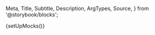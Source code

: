   Meta,
  Title,
  Subtitle,
  Description,
  ArgTypes,
  Source,
} from '@storybook/blocks';

{setUpMocks()}

<Meta
  title="Modular Checkout"
  Components="justifi-modular-checkout"
  of={JustifiCheckoutWrapper}
/>

<Title />

---

The `justifi-modular-checkout` wrapper component serves as a container for checkout-related sub components. It manages the tokenization of payment methods, billing information, insurance, and overall form submission to complete the checkout. It also supports saving a payment method to a payment method group for future use.

## Index

- [Supported sub components](#supported-sub-components)
- [Providing Billing Information](#providing-billing-information)
  - [Card Form Billing](#card-form-billing)
  - [Bank Account Form Billing](#bank-account-form-billing)
- [Completing Checkout](#completing-checkout)
- [Validation](#validation)
- [Setting Payment Method Programmatically](#setting-payment-method-programmatically)
- [Checkout Changed Event](#checkout-changed-event)
- [Insurance Integration](#insurance-integration)
- [Props, events and methods](#props-events-and-methods)
- [Authorization](#authorization)
- [Example Usage](#example-usage)

## Supported sub components

Required for checkout completion (add at least one of the following sub components):

- [justifi-card-form](/docs/modular-checkout-card-form--docs)
- [justifi-bank-account-form](/docs/modular-checkout-bank-account-form--docs)
- [justifi-saved-payment-methods](/docs/modular-checkout-saved-payment-methods--docs)
- [justifi-sezzle-payment-method](/docs/modular-checkout-sezzle-payment-method--docs)
- [justifi-plaid-payment-method](/docs/modular-checkout-plaid-payment-method--docs)

Optional:

- [justifi-checkout-summary](/docs/modular-checkout-checkout-summary--docs)
- [justifi-season-interruption-insurance](/docs/modular-checkout-season-interruption-insurance--docs)
- [justifi-billing-form-full](/docs/modular-checkout-billing-form-full--docs)
- [justifi-card-billing-form-simple](/docs/modular-checkout-card-billing-form-simple--docs)
- [justifi-bank-account-billing-form-simple](/docs/modular-checkout-bank-account-billing-form-simple--docs)
- [justifi-apple-pay](/docs/modular-checkout-apple-pay--docs)

> **Note:** In addition to the supported sub components, you can add any custom HTML elements or markup inside the justifi-modular-checkout. This allows you to render headings, descriptions, disclaimers, or other layout elements as needed.

## Providing Billing Information

Billing information **is required** for checkout completion and can be provided in one of the following ways:

- Using the `<justifi-billing-form-full />` sub component for complete billing address collection
- Using the `<justifi-card-billing-form-simple />` sub component for ZIP code only (card payments)
- Using the `<justifi-bank-account-billing-form-simple />` sub component for account owner name only (ACH payments)
- Passing a `billingInformation` object directly to the `submitCheckout` method

The `billingInformation` object can take one of two forms:

**Full billing address:**

```javascript
{
  name: string;
  address_line1: string;
  address_line2?: string;
  address_city: string;
  address_state: string;
  address_postal_code: string;
}
```

**Only postal code:**

```javascript
{
  address_postal_code: string;
}
```

### Card Form Billing Information

When using `<justifi-card-form />`, billing information **must be provided** through either:

- `<justifi-billing-form-full />` sub component for complete billing address
- `<justifi-card-billing-form-simple />` sub component for ZIP code only
- Passing the full `billingInformation` object directly to the `submitCheckout` method
- Passing the `billingInformation` object with only `address_postal_code` to the `submitCheckout` method

### Bank Account Form Billing Information:

When using `<justifi-bank-account-form />`, billing information **must be provided** through either:

- `<justifi-billing-form-full />` sub component for complete billing address
- `<justifi-bank-account-billing-form-simple />` sub component for account owner name only
- Passing the full `billingInformation` object directly to the `submitCheckout` method

## Completing Checkout

To finalize the checkout process, include a submit button that calls the `submitCheckout` method on the `justifi-modular-checkout` wrapper component. This method.

- handles validation, form submission and payment method tokenization

- optionally accepts a `billingInformation` object (useful when not using a billing component)

- emits a `submit-event` when the submission is successful
- returns a promise (`Promise<void>`) and you should listen for `submit-event` to handle completion

> If you passed a `payment_method_group_id` to the [create checkout API](https://docs.justifi.tech/api-spec#tag/Checkouts/operation/CreateCheckout) and you want to give the user the option to save a newly entered payment method to that payment method group for future use, set the `savePaymentMethod` prop to true on the `justifi-modular-checkout`. This will automatically save the payment method to that payment method group after successful checkout.

## Validation

When `submitCheckout` is called, the `justifi-modular-checkout` wrapper component automatically validates all included sub components. If any required fields are missing or invalid, submission is blocked and validation errors will appear inline.

You can also trigger validation manually by calling the `validate` method on the `justifi-modular-checkout` wrapper component. This returns a promise that resolves to a `boolean` indicating whether the form is valid.

## Setting Payment Method Programmatically

You can programmatically set the selected payment method by calling the `setSelectedPaymentMethod` method on the `justifi-modular-checkout` wrapper component. This method accepts either a saved payment method object or an object with a `type` field.

```javascript
import { PAYMENT_METHODS } from '@justifi/webcomponents';

const modularCheckout = document.querySelector('justifi-modular-checkout');

// Set to new card payment method
modularCheckout.setSelectedPaymentMethod({ type: PAYMENT_METHODS.NEW_CARD });

// Set to new bank account payment method
modularCheckout.setSelectedPaymentMethod({
  type: PAYMENT_METHODS.NEW_BANK_ACCOUNT,
});

// Set to a saved payment method by id
modularCheckout.setSelectedPaymentMethod({
  id: 'pm_123',
  type: PAYMENT_METHODS.SAVED_CARD,
});
```

## Checkout Changed Event

The `justifi-modular-checkout` wrapper component emits a `checkout-changed` event whenever any internal checkout state changes. The event detail includes `availablePaymentMethodTypes`, `selectedPaymentMethod`, and `savedPaymentMethods`.

```javascript
const modularCheckout = document.querySelector('justifi-modular-checkout');
modularCheckout.addEventListener('checkout-changed', (event) => {
  const {
    availablePaymentMethodTypes,
    selectedPaymentMethod,
    savedPaymentMethods,
  } = event.detail;
  console.log('Available:', availablePaymentMethodTypes);
  console.log('Selected:', selectedPaymentMethod);
  console.log('Saved methods:', savedPaymentMethods);
});
```

`availablePaymentMethodTypes` includes:

- `saved_card`, `saved_bank_account`: Saved methods from `payment_method_group` (respects disabling flags).
- `new_card`, `new_bank_account`: Entry forms for new payment methods (respects disabling flags).
- `sezzle`: BNPL is available when enabled by the account and not disabled.
- `plaid`: Plaid is available when bank account verification is enabled for the checkout.

## Insurance Integration

The `justifi-modular-checkout` wrapper component automatically integrates the `justifi-season-interruption-insurance` component.

- **Automatic Refresh**: When insurance values change the checkout data is automatically refreshed when insurance values are updated
- **Feature Flag**: If the checkout's `payment_settings.insurance_payments` is `false`, the wrapper will skip validating the insurance component. The `justifi-season-interruption-insurance` component will also render nothing and log a console warning indicating that insurance is disabled for the checkout.

```html
<justifi-modular-checkout auth-token="123xyz" checkout-id="cho_1234567890">
  <justifi-checkout-summary />
  <justifi-card-form />
  <justifi-billing-form-full />
  <justifi-season-interruption-insurance />
</justifi-modular-checkout>
```

## Events and Methods

---

<ArgTypes exclude={['Theme', 'slot', 'account-id']} />

### Events

- **`error-event`**: Emitted when validation fails or an error occurs.
  Detail shape: `{ message: string; errorCode: string; severity: 'error' | 'warning' }`

  When the error originates from `justifi-apple-pay`, `errorCode` will be prefixed with `APPLE_PAY_` (e.g. `APPLE_PAY_NOT_SUPPORTED`, `APPLE_PAY_PAYMENT_FAILED`).

- **`submit-event`**: Emitted when checkout completes successfully.
  Detail shape: `{ checkout: any; message: string }`
- **`checkout-changed`**: Emitted when checkout state changes.
  Detail shape: `{ availablePaymentMethodTypes: PAYMENT_METHODS[]; selectedPaymentMethod: { id?: string; type: PAYMENT_METHODS }; savedPaymentMethods: SavedPaymentMethod[] }`

### Methods

## Public Types

```ts
import { PAYMENT_METHODS } from '@justifi/webcomponents';
import type {
  SelectedPaymentMethod,
  SavedPaymentMethod,
  CheckoutChangedEventDetail,
} from '@justifi/webcomponents';
```

# Authorization

---

<p>
  Authorization is performed by passing a web component token as{' '}
  <code>auth-token</code>.
</p>
<ul>
  <li>
    <strong>Web Component Token</strong>: These tokens are generated by your
    backend services using the [Web Component Tokens
    API](https://docs.justifi.tech/api-spec#tag/Web-Component-Tokens/operation/CreateWebComponentToken).
    Each token can be scoped to perform a set number of actions and is active
    for 60 minutes. When creating a web component token for this specific
    component you'll need to use the roles: `write:checkout:checkout_id` and
    `write:tokenize:account_id`. Make sure the value for `account_id` matches
    the account associated with the checkout.
  </li>
</ul>

# Example Usage

---

<ComponentBox>
  <justifi-modular-checkout auth-token="123abc" checkout-id="cho_123">
    <justifi-card-form />
    <justifi-billing-form-full />
    <justifi-save-new-payment-method />
    <button
      id="submit-button"
      style={{
        marginTop: '30px',
        padding: '0px 30px',
        color: 'white',
        border: 'none',
        borderRadius: '5px',
      }}
    >
      Submit Checkout
    </button>
  </justifi-modular-checkout>
</ComponentBox>

---

<Source dark language="html" code={codeExample} />
